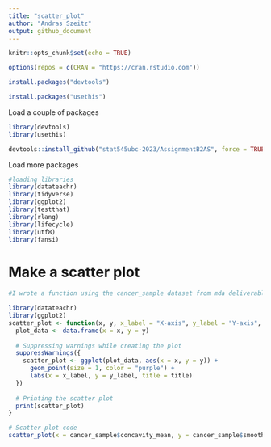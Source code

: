 ```yaml
---
title: "scatter_plot"
author: "Andras Szeitz"
output: github_document
---
```


```r
knitr::opts_chunk$set(echo = TRUE)
```


```r
options(repos = c(CRAN = "https://cran.rstudio.com"))
```


```r
install.packages("devtools")
```


```r
install.packages("usethis")
```

Load a couple of packages

```r
library(devtools)
library(usethis)
```


```r
devtools::install_github("stat545ubc-2023/AssignmentB2AS", force = TRUE)
```

Load more packages

```r

#loading libraries 
library(datateachr)
library(tidyverse)
library(ggplot2)
library(testthat)
library(rlang)
library(lifecycle)
library(utf8)
library(fansi)

```

# Make a scatter plot


```r

#I wrote a function using the cancer_sample dataset from mda deliverable 1 to generate a scatter plot.

library(datateachr)
library(ggplot2)
scatter_plot <- function(x, y, x_label = "X-axis", y_label = "Y-axis", title = "Scatter Plot") {
  plot_data <- data.frame(x = x, y = y)
  
  # Suppressing warnings while creating the plot
  suppressWarnings({
    scatter_plot <- ggplot(plot_data, aes(x = x, y = y)) +
      geom_point(size = 1, color = "purple") +
      labs(x = x_label, y = y_label, title = title)
  })
  
  # Printing the scatter plot
  print(scatter_plot)
}

# Scatter plot code
scatter_plot(x = cancer_sample$concavity_mean, y = cancer_sample$smoothness_mean)

```


